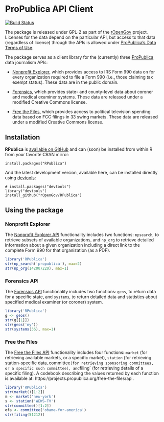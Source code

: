 # ProPublica API Client #

[![Build Status](https://travis-ci.org/rOpenGov/RPublica.png?branch=master)](https://travis-ci.org/rOpenGov/RPublica)

The package is released under GPL-2 as part of the [rOpenGov](http://ropengov.github.io/) project. Licenses for the data depend on the particular API, but access to that data (regardless of license) through the APIs is allowed under [ProPublica's Data Terms of Use](http://www.propublica.org/about/propublica-data-terms-of-use).

The package serves as a client library for the (currently) three [ProPublica](http://www.propublica.org/) data journalism APIs:

 - [Nonprofit Explorer](http://projects.propublica.org/nonprofits/api), which provides access to IRS Form 990 data on for every organization required to file a Form 990 (i.e., those claiming tax exempt status). These data are in the public domain.

 - [Forensics](http://projects.propublica.org/forensics/api), which provides state- and county-level data about coroner and medical examiner systems. These data are released under a modified Creative Commons license.

 - [Free the Files](https://projects.propublica.org/free-the-files/api), which provides access to political television spending data based on FCC filings in 33 swing markets. These data are released under a modified Creative Commons license.


## Installation ##

**RPublica** is [available on GitHub](http://github.com/rOpenGov/RPublica) and can (soon) be installed from within R from your favorite CRAN mirror:

```
install.packages("RPublica")
```

And the latest development version, available here, can be installed directly using  [devtools](http://cran.r-project.org/web/packages/devtools/index.html):

```
# install.packages("devtools")
library("devtools")
install_github("rOpenGov/RPublica")
```

## Using the package ##

### Nonprofit Explorer ###

The [Nonprofit Explorer API](http://projects.propublica.org/nonprofits/api) functionality includes two functions: `npsearch`, to retrieve subsets of available organizations, and `np_org` to retrieve detailed information about a given organization including a direct link to the complete Form 990 for that organization (as a PDF).

```r
library('RPublica')
str(np_search('propublica'), max=2)
str(np_org(142007220), max=1)
```

### Forensics API ###

The [Forensics API](http://projects.propublica.org/forensics/api) functionality includes two functions: `geos`, to return data for a specific state, and `systems`, to return detailed data and statistics about specified medical examiner (or coroner) system.

```r
library('RPublica')
g <- geos()
str(g[[1]])
str(geos('ny'))
str(systems(36), max=1)
```


### Free the Files ###

The [Free the Files API](https://projects.propublica.org/free-the-files/api) functionality includes four functions: `market` (for retrieving available markets, or a specific market), `station` (for retrieving station-specific data`, `committee` (for retrieving sponsoring committees, or a specific such committee), and `filing` (for retrieving details of a specific filing). A codebook describing the values returned by each function is available at: https://projects.propublica.org/free-the-files/api.

```r
library('RPublica')
str(market()[1:2])
m <- market('new-york')
s <- station('WEWS-TV')
str(committee()[1:2])
ofa <- committee('obama-for-america')
str(filing(51212))
```
